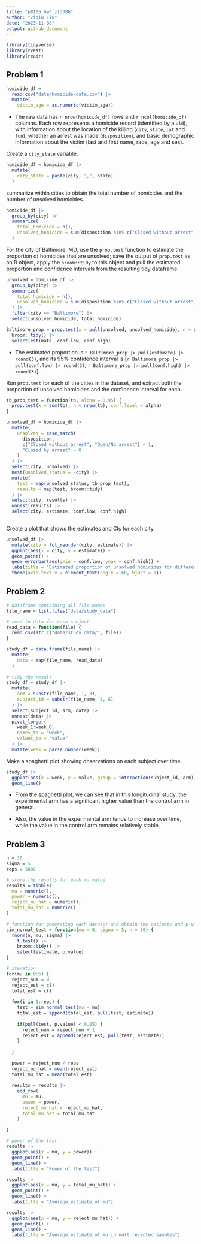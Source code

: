 ```yaml
---
title: "p8105_hw5_zl3386"
author: "Ziqiu Liu"
date: "2023-11-08"
output: github_document
---
```


```r
library(tidyverse)
library(rvest)
library(readr)
```

## Problem 1

```r
homicide_df = 
  read_csv("data/homicide-data.csv") |>
  mutate(
    victim_age = as.numeric(victim_age))
```

* The raw data has `r nrow(homicide_df)` rows and `r ncol(homicide_df)` columns. Each row represents a homicide record (identified by a `uid`), with information about the location of the killing (`city`, `state`, `lat` and `lon`), whether an arrest was made (`disposition`), and basic demographic information about the victim (last and first name, race, age and sex).


Create a `city_state` variable.

```r
homicide_df = homicide_df |>
  mutate(
    city_state = paste(city, ",", state)
  )
```

summarize within cities to obtain the total number of homicides and the number of unsolved homicides.

```r
homicide_df |>
  group_by(city) |>
  summarize(
    total_homicide = n(),
    unsolved_homicide = sum(disposition %in% c("Closed without arrest", "Open/No arrest"))
  )
```


For the city of Baltimore, MD, use the `prop.test` function to estimate the proportion of homicides that are unsolved; save the output of `prop.test` as an R object, apply the `broom::tidy` to this object and pull the estimated proportion and confidence intervals from the resulting tidy dataframe.

```r
unsolved = homicide_df |>
  group_by(city) |>
  summarize(
    total_homicide = n(),
    unsolved_homicide = sum(disposition %in% c("Closed without arrest", "Open/No arrest"))
  ) |>
  filter(city == "Baltimore") |>
  select(unsolved_homicide, total_homicide) 

Baltimore_prop = prop.test(x = pull(unsolved, unsolved_homicide), n = pull(unsolved, total_homicide)) |>
  broom::tidy() |>
  select(estimate, conf.low, conf.high)
```

* The estimated proportion is `r Baltimore_prop |> pull(estimate) |> round(3)`, and its 95% confidence interval is [`r Baltimore_prop |> pull(conf.low) |> round(3)`, `r Baltimore_prop |> pull(conf.high) |> round(3)`].


Run `prop.test` for each of the cities in the dataset, and extract both the proportion of unsolved homicides and the confidence interval for each.

```r
tb_prop_test = function(tb, alpha = 0.95) {
  prop.test(x = sum(tb), n = nrow(tb), conf.level = alpha)
}

unsolved_df = homicide_df |>
  mutate(
    unsolved = case_match(
      disposition,
      c("Closed without arrest", "Open/No arrest") ~ 1,
      "Closed by arrest" ~ 0
    )
  ) |>
  select(city, unsolved) |>
  nest(unsolved_status = -city) |>
  mutate(
    test = map(unsolved_status, tb_prop_test),
    results = map(test, broom::tidy)
  ) |>
  select(city, results) |>
  unnest(results) |>
  select(city, estimate, conf.low, conf.high)
  
```

Create a plot that shows the estimates and CIs for each city.

```r
unsolved_df |>
  mutate(city = fct_reorder(city, estimate)) |> 
  ggplot(aes(x = city, y = estimate)) +
  geom_point() +
  geom_errorbar(aes(ymin = conf.low, ymax = conf.high)) +
  labs(title = "Estimated proportion of unsolved homicides for different cities", y = "proportion") +
  theme(axis.text.x = element_text(angle = 60, hjust = 1)) 
```


## Problem 2

```r
# dataframe containing all file names
file_name = list.files("data/study_data")

# read in data for each subject
read_data = function(file) {
  read_csv(str_c("data/study_data/", file))
}

study_df = data.frame(file_name) |>
  mutate(
    data = map(file_name, read_data)
  )
  
# tidy the result
study_df = study_df |>
  mutate(
    arm = substr(file_name, 1, 3),
    subject_id = substr(file_name, 5, 6)
  ) |>
  select(subject_id, arm, data) |>
  unnest(data) |>
  pivot_longer(
    week_1:week_8,
    names_to = "week",
    values_to = "value"
  ) |>
  mutate(week = parse_number(week))

```

Make a spaghetti plot showing observations on each subject over time.

```r
study_df |> 
  ggplot(aes(x = week, y = value, group = interaction(subject_id, arm), color = subject_id, lty = arm)) +
  geom_line()
```

* From the spaghetti plot, we can see that in this longitudinal study, the experimental arm has a significant higher value than the control arm in general.

* Also, the value in the experimental arm tends to increase over time, while the value in the control arm remains relatively stable.


## Problem 3

```r
n = 30
sigma = 5
reps = 5000

# store the results for each mu value
results = tibble(
  mu = numeric(), 
  power = numeric(), 
  reject_mu_hat = numeric(), 
  total_mu_hat = numeric()
)

# function for generating each dataset and obtain the estimate and p-value
sim_normal_test = function(mu = 0, sigma = 5, n = 30) {
  rnorm(n, mu, sigma) |>
    t.test() |>
    broom::tidy() |>
    select(estimate, p.value)
}

# iteration
for(mu in 0:6) {
  reject_num = 0
  reject_est = c()
  total_est = c()
  
  for(i in 1:reps) {
    test = sim_normal_test(mu = mu)
    total_est = append(total_est, pull(test, estimate))
    
    if(pull(test, p.value) < 0.05) {
      reject_num = reject_num + 1
      reject_est = append(reject_est, pull(test, estimate))
    }
    
  }
  
  power = reject_num / reps
  reject_mu_hat = mean(reject_est)
  total_mu_hat = mean(total_est)
  
  results = results |>
    add_row(
      mu = mu,
      power = power,
      reject_mu_hat = reject_mu_hat,
      total_mu_hat = total_mu_hat
    )
  
}

```

```r
# power of the test
results |>
  ggplot(aes(x = mu, y = power)) +
  geom_point() +
  geom_line() +
  labs(title = "Power of the test")

results |>
  ggplot(aes(x = mu, y = total_mu_hat)) +
  geom_point() +
  geom_line() +
  labs(title = "Average estimate of mu")

results |>
  ggplot(aes(x = mu, y = reject_mu_hat)) +
  geom_point() +
  geom_line() +
  labs(title = "Average estimate of mu in null rejected samples")
```

